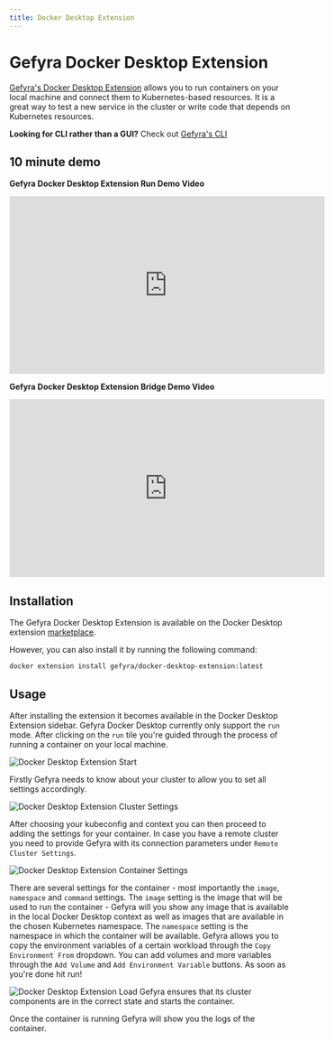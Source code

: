 ```yaml
---
title: Docker Desktop Extension
---
```



# Gefyra Docker Desktop Extension

[Gefyra's Docker Desktop Extension](https://hub.docker.com/r/gefyra/docker-desktop-extension) allows you to run containers on your local machine and connect them to Kubernetes-based resources. It is a great way to test a new service in the cluster or write code that depends on Kubernetes resources.

**Looking for CLI rather than a GUI?** Check out [Gefyra's CLI](/docs/installation/)

## 10 minute demo

**Gefyra Docker Desktop Extension Run Demo Video**  
<iframe width="560" height="315" src="https://www.youtube-nocookie.com/embed/4xmaOVul5Ww" title="YouTube video player" frameborder="0" allow="accelerometer; autoplay; clipboard-write; encrypted-media; gyroscope; picture-in-picture; web-share" allowfullscreen></iframe>

**Gefyra Docker Desktop Extension Bridge Demo Video**  
<iframe width="560" height="315" src="https://www.youtube-nocookie.com/embed/EBArR1O2BGk" title="YouTube video player" frameborder="0" allow="accelerometer; autoplay; clipboard-write; encrypted-media; gyroscope; picture-in-picture; web-share" allowfullscreen></iframe>

## Installation
The Gefyra Docker Desktop Extension is available on the Docker Desktop extension [marketplace](https://hub.docker.com/extensions/gefyra/docker-desktop-extension). 

However, you can also install it by running the following command:
```shell
docker extension install gefyra/docker-desktop-extension:latest
```

## Usage

After installing the extension it becomes available in the Docker Desktop Extension sidebar. Gefyra Docker Desktop currently only
support the `run` mode. After clicking on the `run` tile you're guided through the process of running a container on your local machine.

![Docker Desktop Extension Start](/img/extension/home_light.png)

Firstly Gefyra needs to know about your cluster to allow you to set all settings accordingly.

![Docker Desktop Extension Cluster Settings](/img/extension/cluster_light.png)

After choosing your kubeconfig and context you can then proceed to adding the settings for your container. In case you have a remote cluster
you need to provide Gefyra with its connection parameters under `Remote Cluster Settings`.

![Docker Desktop Extension Container Settings](/img/extension/container_light.png)

There are several settings for the container - most importantly the `image`, `namespace` and `command` settings.
The `image` setting is the image that will be used to run the container - Gefyra will you show any image that is available in the local Docker Desktop context as 
well as images that are available in the chosen Kubernetes namespace. The `namespace` setting is the namespace in which the container will be available.
Gefyra allows you to copy the environment variables of a certain workload through the `Copy Environment From` dropdown.
You can add volumes and more variables through the `Add Volume` and `Add Environment Variable` buttons.
As soon as you're done hit run!

![Docker Desktop Extension Load](/img/extension/load_light.png)
Gefyra ensures that its cluster components are in the correct state and starts the container.

Once the container is running Gefyra will show you the logs of the container.

<Feedback />
